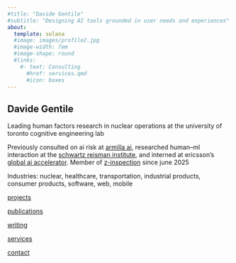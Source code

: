 ```yaml
---
#title: "Davide Gentile"
#subtitle: "Designing AI tools grounded in user needs and experiences"
about:
  template: solana
  #image: images/profile2.jpg
  #image-width: 7em
  #image-shape: round
  #links:
    #- text: Consulting
      #href: services.qmd
      #icon: boxes
---
```


## Davide Gentile

Leading human factors research in nuclear operations at the university of toronto cognitive engineering lab

Previously consulted on ai risk at [armilla ai](https://www.armilla.ai/), researched human--ml interaction at the [schwartz reisman institute](https://srinstitute.utoronto.ca/), and interned at ericsson's [global ai accelerator](https://www.mitacs.ca/news/mitacs-partners-with-ericsson-to-provide-talent-for-global-artificial-intelligence-accelerator-gaia/). Member of [z-inspection](https://z-inspection.org/) since june 2025

Industries: nuclear, healthcare, transportation, industrial products, consumer products, software, web, mobile

[projects](projects.qmd)

[publications](publications.qmd)

[writing](writing.qmd)

[services](services.qmd)

[contact](#)
